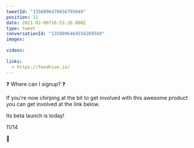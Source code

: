 ```yaml
---
tweetId: "1358096476656795649"
position: 11
date: 2021-02-06T16:53:26.000Z
type: tweet
conversationId: "1358096464556269569"
images:
  
videos:
  
links:
  - https://feedhive.io/
---
```

❓ Where can I signup? ❓

If you're now chirping at the bit to get involved with this awesome product you can get involved at the link below. 

Its beta launch is today! 

11/14

🔗 
